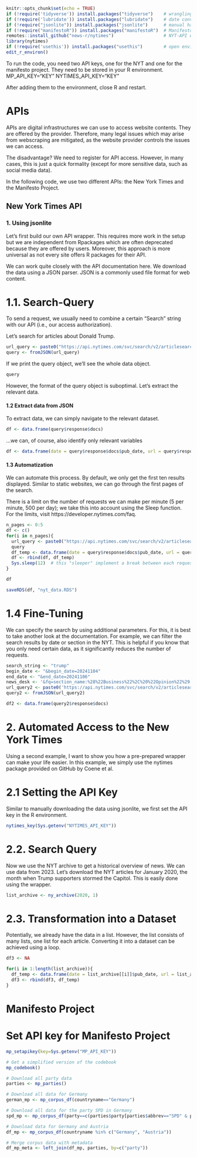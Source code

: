 ```{r setup, include=FALSE}
knitr::opts_chunk$set(echo = TRUE)
if (!require('tidyverse')) install.packages("tidyverse")    # wrangling
if (!require('lubridate')) install.packages("lubridate")    # date conversion
if (!require("jsonlite")) install.packages("jsonlite")      # manual handling of APIs
if (!require("manifestoR")) install.packages("manifestoR")  # Manifesto Project API wrapper
remotes::install_github("news-r/nytimes")                   # NYT-API wrapper
library(nytimes)
if (!require('usethis')) install.packages("usethis")        # open environment files (for secret API keys)
edit_r_environ()
```

To run the code, you need two API keys, one for the NYT and one for the manifesto project. They need to be stored in your R environment.
MP_API_KEY="KEY"
NYTIMES_API_KEY="KEY"

After adding them to the environment, close R and restart.

# APIs
APIs are digital infrastructures we can use to access website contents. They are offered by the provider. Therefore, many legal issues which may arise from webscraping are mitigated, as the website provider controls the issues we can access.

The disadvantage? We need to register for API access. However, in many cases, this is just a quick formality (except for more sensitive data, such as social media data). 

In the following code, we use two different APIs: the New York Times and the Manifesto Project. 

## New York Times API

### 1. Using jsonlite
Let's first build our own API wrapper. This requires more work in the setup but we are independent from Rpackages which are often deprecated because they are offered by users. Moreover, this approach is more universal as not every site offers R packages for their API.

We can work quite closely with the API documentation here. We download the data using a JSON parser. JSON is a commonly used file format for web content.

# 1.1. Search-Query

To send a request, we usually need to combine a certain "Search" string with our API (i.e., our access authorization).

Let's search for articles about Donald Trump.

```{r}
url_query <- paste0("https://api.nytimes.com/svc/search/v2/articlesearch.json?q=trump&api-key=", Sys.getenv("NYTIMES_API_KEY"))
query <- fromJSON(url_query)
```

If we print the query object, we'll see the whole data object. 

```{r}
query
```

However, the format of the query object is suboptimal. Let's extract the relevant data. 

#### 1.2 Extract data from JSON

To extract data, we can simply navigate to the relevant dataset. 

```{r}
df <- data.frame(query$response$docs)
```


...we can, of course, also identify only relevant variables

```{r}
df <- data.frame(date = query$response$docs$pub_date, url = query$response$docs$web_url, summary = query$response$docs$abstract, lead_paragraph = query$response$docs$lead_paragraph)
```



#### 1.3 Automatization

We can automate this process. By default, we only get the first ten results displayed. Similar to static websites, we can go through the first pages of the search.

There is a limit on the number of requests we can make per minute (5 per minute, 500 per day); we take this into account using the Sleep function. For the limits, visit https://developer.nytimes.com/faq.

```{r}
n_pages <- 0:5
df <- c()
for(i in n_pages){
  url_query <- paste0("https://api.nytimes.com/svc/search/v2/articlesearch.json?q=trump&api-key=", Sys.getenv("NYTIMES_API_KEY"), "&page=", i)
  query
  df_temp <- data.frame(date = query$response$docs$pub_date, url = query$response$docs$web_url, summary = query$response$docs$abstract, lead_paragraph = query$response$docs$lead_paragraph)
  df <- rbind(df, df_temp)
  Sys.sleep(12)  # this "sleeper" implement a break between each request, here 12 seconds
}

df

saveRDS(df, "nyt_data.RDS")
```


# 1.4 Fine-Tuning
We can specify the search by using additional parameters. For this, it is best to take another look at the documentation.  For example, we can filter the search results by date or section in the NYT. 
This is helpful if you know that you only need certain data, as it significantly reduces the number of requests.

```{r}
search_string <- "trump"
begin_date <- "&begin_date=20241104"
end_date <- "&end_date=20241106"
news_desk <- '&fq=section_name:%28%22Business%22%2C%20%22Opinion%22%29'
url_query2 <- paste0('https://api.nytimes.com/svc/search/v2/articlesearch.json?q=', search_string, begin_date, end_date, news_desk, "&api-key=", Sys.getenv("NYTIMES_API_KEY"))
query2 <- fromJSON(url_query2)

df2 <- data.frame(query2$response$docs)

```

# 2. Automated Access to the New York Times 

Using a second example, I want to show you how a pre-prepared wrapper can make your life easier. In this example, we simply use the nytimes package provided on GitHub by Coene et al.

# 2.1 Setting the API Key

Similar to manually downloading the data using jsonlite, we first set the API key in the R environment.

```{r}
nytimes_key(Sys.getenv("NYTIMES_API_KEY"))
```

# 2.2. Search Query

Now we use the NYT archive to get a historical overview of news.
We can use data from 2023. Let's download the NYT articles for January 2020, the month when Trump supporters stormed the Capitol. This is easily done using the wrapper.
```{r}
list_archive <- ny_archive(2020, 1)
```

# 2.3. Transformation into a Dataset

Potentially, we already have the data in a list. However, the list consists of many lists, one list for each article. Converting it into a dataset can be achieved using a loop.

```{r}
df3 <- NA

for(i in 1:length(list_archive)){
  df_temp <- data.frame(date = list_archive[[i]]$pub_date, url = list_archive[[i]]$web_url, summary = list_archive[[i]]$abstract, lead_paragraph = list_archive[[i]]$lead_paragraph)
  df3 <- rbind(df3, df_temp)
}
```

# Manifesto Project
# Set API key for Manifesto Project
```{r}
mp_setapikey(key=Sys.getenv("MP_API_KEY"))

# Get a simplified version of the codebook
mp_codebook()

# Download all party data
parties <- mp_parties()

# Download all data for Germany
german_mp <- mp_corpus_df(countryname=="Germany")

# Download all data for the party SPD in Germany
spd_mp <- mp_corpus_df(party==c(parties$party[parties$abbrev=="SPD" & parties$countryname=="Germany"]))

# Download data for Germany and Austria
df_mp <- mp_corpus_df(countryname %in% c("Germany", "Austria"))

# Merge corpus data with metadata
df_mp_meta <- left_join(df_mp, parties, by=c("party"))
```